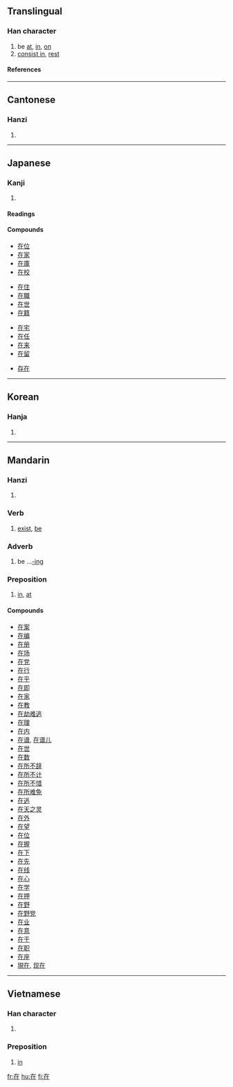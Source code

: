 ==Translingual==
{{Han stroke|[[Image:在-order.gif]]}}
===Han character===
{{Han char|rn=32|rad=土|as=03|sn=6|four=4021<sub>4</sub>|canj=大中土 (KLG)}}
# be [[at]], [[in]], [[on]]
# [[consist in]], [[rest]]
====References====
{{Han ref|kx=0224.181|dkj=04881|dj=0455.140|hdz=10418.070|uh=5728|ud=22312|bh=A662|bd=42594}}
----
==Cantonese==
===Hanzi===
{{yue-hanzi|jyut=|y=[[joi6|joi<sup>6</sup>]]}}
# {{defn|Cantonese}}
----
==Japanese==
===Kanji===
{{ja-kanji|grade=5|rs=土03}}
# {{defn|Japanese}}
====Readings====
{{ja-readings|on=[[ざい]] (zai)|kun=[[ある]] (aru), [[います]] (imasu)}}

====Compounds====
{{top4}}
*[[在位]]
*[[在家]]
*[[在庫]]
*[[在校]]
{{mid4}}
*[[在住]]
*[[在職]]
*[[在世]]
*[[在籍]]
{{mid4}}
*[[在宅]]
*[[在任]]
*[[在来]]
*[[在留]]
{{mid4}}
*[[存在]]
{{bottom}}
----
==Korean==
===Hanja===
{{ko-hanja|hangeul=재|rv=jae|mr=chae}}
# {{defn|Korean}}
----
==Mandarin==
===Hanzi===
{{cmn-hanzi|pin=[[zài]] ([[zai4]])|wg=[[tsai4|tsai<sup>4</sup>]]}}
# {{defn|Mandarin}}

===Verb===

# [[exist]], [[be]]

===Adverb===

# be ...[[-ing]]

===Preposition===

# [[in]], [[at]]

====Compounds====
*[[在案]]
*[[在编]]
*[[在册]]
*[[在场]]
*[[在党]]
*[[在行]]
*[[在乎]]
*[[在即]]
*[[在家]]
*[[在教]]
*[[在劫难逃]]
*[[在理]]
*[[在内]]
*[[在谱]], [[在谱儿]]
*[[在世]]
*[[在数]]
*[[在所不辞]]
*[[在所不计]]
*[[在所不惜]]
*[[在所难免]]
*[[在逃]]
*[[在天之灵]]
*[[在外]]
*[[在望]]
*[[在位]]
*[[在握]]
*[[在下]]
*[[在先]]
*[[在线]]
*[[在心]]
*[[在学]]
*[[在押]]
*[[在野]]
*[[在野党]]
*[[在业]]
*[[在意]]
*[[在于]]
*[[在职]]
*[[在座]]
* [[現在]], [[现在]]
----
==Vietnamese==
===Han character===
{{vi-hantu|tại}}
# {{defn|Vietnamese}}
===Preposition===

# [[in]]


[[fr:在]]
[[hu:在]]
[[fi:在]]